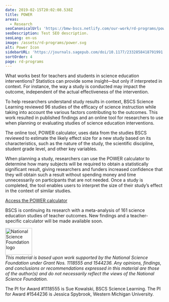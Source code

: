 ```yaml
---
date: 2019-02-15T20:02:08.538Z
title: POWER
areas:
  - Research
seoCanonicalUrl: 'https://bmw-bscs.netlify.com/our-work/rd-programs/power'
seoDescription: Test SEO description.
seoLang: en-us
image: /assets/rd-programs/power.svg
alt: Power Icon
sidebarURL: 'https://journals.sagepub.com/doi/10.1177/2332858418791991'
sortOrder: 4
page: rd-programs
---
```


What works best for teachers and students in science education interventions? Statistics can provide some insight—but only if interpreted in context. For instance, the way a study is conducted may impact the outcome, independent of the actual effectiveness of the intervention. 

To help researchers understand study results in context, BSCS Science Learning reviewed 96 studies of the efficacy of science instruction while taking into account the various factors contributing to the outcomes. This work resulted in published findings and an online tool for researchers to use when planning or evaluating studies of science education interventions. 

The online tool, POWER calculator, uses data from the studies BSCS reviewed to estimate the likely effect size for a new study based on its characteristics, such as the nature of the study, the scientific discipline, student grade level, and other key variables. 

When planning a study, researchers can use the POWER calculator to determine how many subjects will be required to obtain a statistically significant result, giving researchers and funders increased confidence that they will obtain such a result without spending money and time unnecessarily on participants that are not needed. Once a study is completed, the tool enables users to interpret the size of their study’s effect in the context of similar studies.

<div class="d-flex justify-content-center">
  <div class="p-2">
    <a class="btn btn-outline-secondary" href="https://effectsizecalculator.bscs.org" target="_blank" rel="noopener noreferrer">Access the POWER calculator</a>
  </div>
</div>

BSCS is continuing its research with a meta-analysis of 161 science education studies of teacher outcomes. New findings and a teacher-specific calculator will be made available soon. 

<div class="d-flex justify-content-center">
  <div class="p-2">
    <a href="https://www.nsf.gov" target="_blank" rel="noopener noreferrer">
      <img src="/assets/nsf_logo.svg" alt="National Science Foundation logo" style="height: 85px;" />
    </a>
  </div>
  <p class="p-2" style="margin: 0;"><em>This material is based upon work supported by the National Science Foundation under Grant Nos. 1118555 and 1544236. Any opinions, findings, and conclusions or recommendations expressed in this material are those of the author(s) and do not necessarily reflect the views of the National Science Foundation.</em></p>
</div>

The PI for Award #1118555 is Sue Kowalski, BSCS Science Learning. The PI for Award #1544236 is Jessica Spybrook, Western Michigan University.

